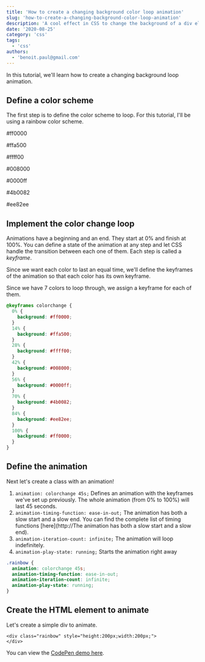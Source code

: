 ```yaml
---
title: 'How to create a changing background color loop animation'
slug: 'how-to-create-a-changing-background-color-loop-animation'
description: 'A cool effect in CSS to change the background of a div element.  Learn some CSS animation along the way!'
date: '2020-08-25'
category: 'css'
tags:
  - 'css'
authors:
  - 'benoit.paul@gmail.com'
---
```


In this tutorial, we'll learn how to create a changing background loop animation.

## Define a color scheme

The first step is to define the color scheme to loop. For this tutorial, I'll be using a rainbow color scheme.

#ff0000

#ffa500

#ffff00

#008000

#0000ff

#4b0082

#ee82ee

## Implement the color change loop

Animations have a beginning and an end. They start at 0% and finish at 100%. You can define a state of the animation at any step and let CSS handle the transition between each one of them. Each step is called a _keyframe_.

Since we want each color to last an equal time, we'll define the keyframes of the animation so that each color has its own keyframe.

Since we have 7 colors to loop through, we assign a keyframe for each of them.

```css
@keyframes colorchange {
  0% {
    background: #ff0000;
  }
  14% {
    background: #ffa500;
  }
  28% {
    background: #ffff00;
  }
  42% {
    background: #008000;
  }
  56% {
    background: #0000ff;
  }
  70% {
    background: #4b0082;
  }
  84% {
    background: #ee82ee;
  }
  100% {
    background: #ff0000;
  }
}
```

## Define the animation

Next let's create a class with an animation!

1. `animation: colorchange 45s;` Defines an animation with the keyframes we've set up previously. The whole animation (from 0% to 100%) will last 45 seconds.
2. `animation-timing-function: ease-in-out;` The animation has both a slow start and a slow end. You can find the complete list of timing functions [here](http://The animation has both a slow start and a slow end).
3. `animation-iteration-count: infinite;` The animation will loop indefinitely.
4. `animation-play-state: running;` Starts the animation right away

```css
.rainbow {
  animation: colorchange 45s;
  animation-timing-function: ease-in-out;
  animation-iteration-count: infinite;
  animation-play-state: running;
}
```

## Create the HTML element to animate

Let's create a simple div to animate.

```markup
<div class="rainbow" style="height:200px;width:200px;">
</div>
```

You can view the [CodePen demo here](https://codepen.io/vitamindev-the-scripter/pen/YzqZNpP).
